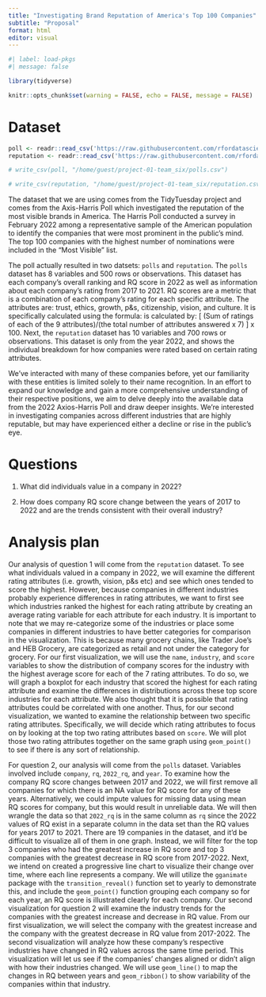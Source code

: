 ```yaml
---
title: "Investigating Brand Reputation of America's Top 100 Companies"
subtitle: "Proposal"
format: html
editor: visual
---
```


```r
#| label: load-pkgs
#| message: false

library(tidyverse)
```

```r
knitr::opts_chunk$set(warning = FALSE, echo = FALSE, message = FALSE)
```

# Dataset

```r
poll <- readr::read_csv('https://raw.githubusercontent.com/rfordatascience/tidytuesday/master/data/2022/2022-05-31/poll.csv') 
reputation <- readr::read_csv('https://raw.githubusercontent.com/rfordatascience/tidytuesday/master/data/2022/2022-05-31/reputation.csv')
```

```r
# write_csv(poll, "/home/guest/project-01-team_six/polls.csv")
```

```r
# write_csv(reputation, "/home/guest/project-01-team_six/reputation.csv")
```

The dataset that we are using comes from the TidyTuesday project and comes from the Axis-Harris Poll which investigated the reputation of the most visible brands in America. The Harris Poll conducted a survey in February 2022 among a representative sample of the American population to identify the companies that were most prominent in the public's mind. The top 100 companies with the highest number of nominations were included in the "Most Visible" list.

The poll actually resulted in two datsets: `polls` and `reputation`. The `polls` dataset has 8 variables and 500 rows or observations. This dataset has each company's overall ranking and RQ score in 2022 as well as information about each company's rating from 2017 to 2021. RQ scores are a metric that is a combination of each company's rating for each specific attribute. The attributes are: trust, ethics, growth, p&s, citizenship, vision, and culture. It is specifically calculated using the formula: is calculated by: \[ (Sum of ratings of each of the 9 attributes)/(the total number of attributes answered x 7) \] x 100. Next, the `reputation` dataset has 10 variables and 700 rows or observations. This dataset is only from the year 2022, and shows the individual breakdown for how companies were rated based on certain rating attributes.

We've interacted with many of these companies before, yet our familiarity with these entities is limited solely to their name recognition. In an effort to expand our knowledge and gain a more comprehensive understanding of their respective positions, we aim to delve deeply into the available data from the 2022 Axios-Harris Poll and draw deeper insights. We're interested in investigating companies across different industries that are highly reputable, but may have experienced either a decline or rise in the public's eye.

# Questions

1.  What did individuals value in a company in 2022?

2.  How does company RQ score change between the years of 2017 to 2022 and are the trends consistent with their overall industry?

# Analysis plan

Our analysis of question 1 will come from the `reputation` dataset. To see what individuals valued in a company in 2022, we will examine the different rating attributes (i.e. growth, vision, p&s etc) and see which ones tended to score the highest. However, because companies in different industries probably experience differences in rating attributes, we want to first see which industries ranked the highest for each rating attribute by creating an average rating variable for each attribute for each industry. It is important to note that we may re-categorize some of the industries or place some companies in different industries to have better categories for comparison in the visualization. This is because many grocery chains, like Trader Joe's and HEB Grocery, are categorized as retail and not under the category for grocery. For our first visualization, we will use the `name`, `industry`, and `score` variables to show the distribution of company scores for the industry with the highest average score for each of the 7 rating attributes. To do so, we will graph a boxplot for each industry that scored the highest for each rating attribute and examine the differences in distributions across these top score industries for each attribute. We also thought that it is possible that rating attributes could be correlated with one another. Thus, for our second visualization, we wanted to examine the relationship between two specific rating attributes. Specifically, we will decide which rating attributes to focus on by looking at the top two rating attributes based on `score`. We will plot those two rating attributes together on the same graph using `geom_point()` to see if there is any sort of relationship.

For question 2, our analysis will come from the `polls` dataset. Variables involved include `company`, `rq`, `2022_rq`, and `year`. To examine how the company RQ score changes between 2017 and 2022, we will first remove all companies for which there is an NA value for RQ score for any of these years. Alternatively, we could impute values for missing data using mean RQ scores for company, but this would result in unreliable data. We will then wrangle the data so that `2022_rq` is in the same column as `rq` since the 2022 values of RQ exist in a separate column in the data set than the RQ values for years 2017 to 2021. There are 19 companies in the dataset, and it'd be difficult to visualize all of them in one graph. Instead, we will filter for the top 3 companies who had the greatest increase in RQ score and top 3 companies with the greatest decrease in RQ score from 2017-2022. Next, we intend on created a progressive line chart to visualize their change over time, where each line represents a company. We will utilize the `gganimate` package with the `transition_reveal()` function set to yearly to demonstrate this, and include the `geom_point()` function grouping each company so for each year, an RQ score is illustrated clearly for each company. Our second visualization for question 2 will examine the industry trends for the companies with the greatest increase and decrease in RQ value. From our first visualization, we will select the company with the greatest increase and the company with the greatest decrease in RQ value from 2017-2022. The second visualization will analyze how these company's respective industries have changed in RQ values across the same time period. This visualization will let us see if the companies' changes aligned or didn't align with how their industries changed. We will use `geom_line()` to map the changes in RQ between years and `geom_ribbon()` to show variability of the companies within that industry. 

\
